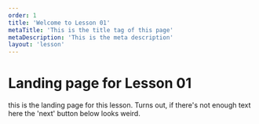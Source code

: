 ```yaml
---
order: 1
title: 'Welcome to Lesson 01'
metaTitle: 'This is the title tag of this page'
metaDescription: 'This is the meta description'
layout: 'lesson'
---
```


# Landing page for Lesson 01

this is the landing page for this lesson. Turns out, if there's not enough text here the 'next' button below looks weird.
